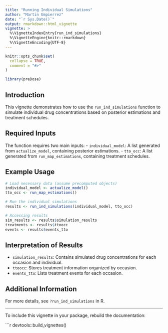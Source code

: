 ```yaml
---
title: "Running Individual Simulations"
author: "Martin Umpierrez"
date: "`r Sys.Date()`"
output: rmarkdown::html_vignette
vignette: >
  %\VignetteIndexEntry{run_ind_simulations}
  %\VignetteEngine{knitr::rmarkdown}
  %\VignetteEncoding{UTF-8}
---
```


```r
knitr::opts_chunk$set(
  collapse = TRUE,
  comment = "#>"
)
```

```r
library(preDose)
```

## Introduction

This vignette demonstrates how to use the `run_ind_simulations` function to simulate individual drug concentrations based on posterior estimations and treatment schedules.

## Required Inputs

The function requires two main inputs:
- `individual_model`: A list generated from `actualize_model`, containing posterior estimations.
- `tto_occ`: A list generated from `run_map_estimations`, containing treatment schedules.

## Example Usage

```r
# Load necessary data (assume precomputed objects)
individual_model <- actualize_model()
tto_occ <- run_map_estimations()

# Run the individual simulations
results <- run_ind_simulations(individual_model, tto_occ)

# Accessing results
sim_results <- results$simulation_results
treatments <- results$ttoocc
events <- results$events_tto
```

## Interpretation of Results

- `simulation_results`: Contains simulated drug concentrations for each occasion and individual.
- `ttoocc`: Stores treatment information organized by occasion.
- `events_tto`: Lists treatment events for each occasion.

## Additional Information

For more details, see `?run_ind_simulations` in R.

---

To include this vignette in your package, rebuild the documentation:

```r
devtools::build_vignettes()
